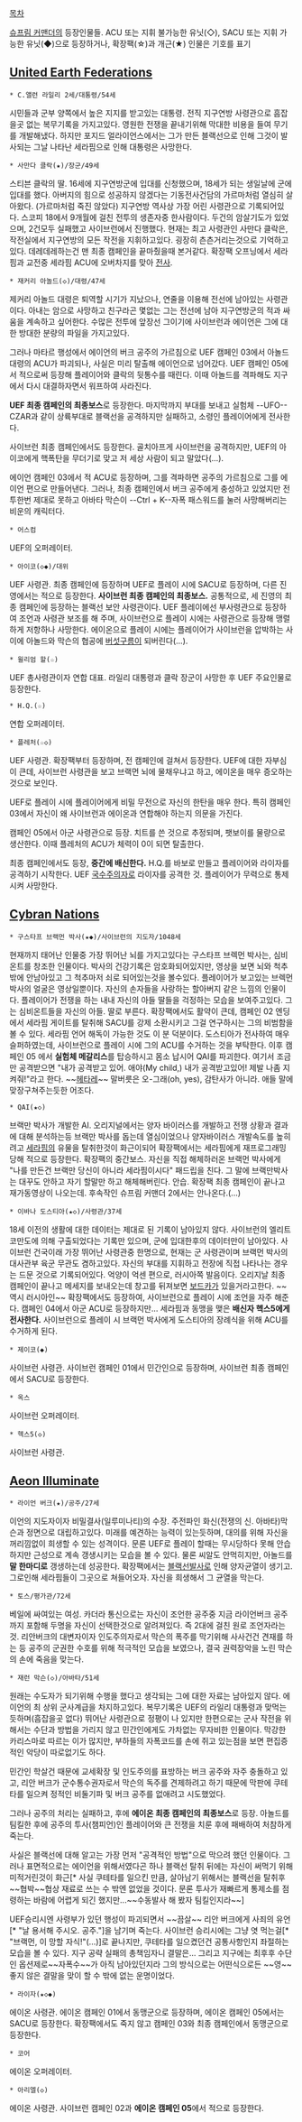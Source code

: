 [[목차]] 

[[슈프림 커맨더]]의 등장인물들.
ACU 또는 지휘 불가능한 유닛(◇), SACU 또는 지휘 가능한 유닛(◆)으로 등장하거나, 확장팩(☆)과 개근(★) 인물은 기호를 표기

== [[United Earth Federations]] ==
 * C.앨런 라일리 2세/대통령/54세
시민들과 군부 양쪽에서 높은 지지를 받고있는 대통령. 전직 지구연방 사령관으로 흠잡을곳 없는 복무기록을 가지고있다. 영원한 전쟁을 끝내기위해 막대한 비용을 들여 무기를 개발해냈다. 하지만 포지드 얼라이언스에서는 그가 만든 블랙선으로 인해 그것이 발사되는 그날 나타난 세라핌으로 인해 대통령은 사망한다. 

 * 사만다 클락(★)/장군/49세
스티븐 클락의 딸. 16세에 지구연방군에 입대를 신청했으며, 18세가 되는 생일날에 군에 입대를 했다. 아버지의 힘으로 성공하지 않겠다는 기동전사건담의 가르마처럼 열심히 살아왔다. (가르마처럼 죽진 않았다) 지구연방 역사상 가장 어린 사령관으로 기록되어있다. 스코피 18에서 9개월에 걸친 전투의 생존자중 한사람이다. 두건의 암살기도가 있었으며, 2건모두 실패했고 사이브런에서 진행했다. 현재는 최고 사령관인 사만다 클락은, 작전실에서 지구연방의 모든 작전을 지휘하고있다. 굉장히 츤츤거리는것으로 기억하고있다. 데레데레하는건 맨 최종 캠페인을 끝마췄을때 본거같다. 확장팩 오프닝에서 세라핌과 교전중 세라핌 ACU에 오버차지를 맞아 [[전사]].

 * 재커리 아놀드(◇)/대령/47세
제커리 아놀드 대령은 퇴역할 시기가 지났으나, 연줄을 이용해 전선에 남아있는 사령관이다. 아내는 암으로 사망하고 친구라곤 몇없는 그는 전선에 남아 지구연방군의 적과 싸움을 계속하고 싶어한다. 수많은 전투에 앞장선 그이기에 사이브런과 에이언은 그에 대한 방대한 분량의 파일을 가지고있다.

그러나 마타르 행성에서 에이언의 버크 공주의 가르침으로 UEF 캠페인 03에서 아놀드 대령의 ACU가 파괴되나, 사실은 미리 탈출해 에이언으로 넘어갔다. UEF 캠페인 05에서 적으로써 등장해 플레이어와 클락의 뒷통수를 때린다. 이때 아놀드를 격파해도 지구에서 다시 대결하자면서 워프하여 사라진다.

'''UEF 최종 캠페인의 최종보스'''로 등장한다. 마지막까지 부대를 보내고 실험체 --UFO-- CZAR과 같이 상륙부대로 블랙선을 공격하지만 실패하고, 소령인 플레이어에게 전사한다.

사이브런 최종 캠페인에서도 등장한다. 골치아프게 사이브런을 공격하지만, UEF의 아이코에게 핵폭탄을 무더기로 맞고 저 세상 사람이 되고 말았다(…).

에이언 캠페인 03에서 적 ACU로 등장하며, 그를 격파하면 공주의 가르침으로 그를 에이언 편으로 만들어낸다. 그러나, 최종 캠페인에서 버크 공주에게 충성하고 있었지만 전투한번 제대로 못하고 아바타 막슨이 --Ctrl + K--자폭 패스워드를 눌러 사망해버리는 비운의 캐릭터다.

 * 어스컴
UEF의 오퍼레이터.

 * 아이코(◇◆)/대위
UEF 사령관. 최종 캠페인에 등장하며 UEF로 플레이 시에 SACU로 등장하며, 다른 진영에서는 적으로 등장한다. '''사이브런 최종 캠페인의 최종보스.'''
공통적으로, 세 진영의 최종 캠페인에 등장하는 블랙선 보안 사령관이다. UEF 플레이에선 부사령관으로 등장하여 조언과 사령관 보조를 해 주며, 사이브런으로 플레이 시에는 사령관으로 등장해 맹렬하게 저항하나 사망한다. 에이온으로 플레이 시에는 플레이어가 사이브런을 압박하는 사이에 아놀드와 막슨의 협공에 [[버섯구름]]이 되버린다(…).

 * 윌리엄 할(☆)
UEF 총사령관이자 연합 대표. 라일리 대통령과 클락 장군이 사망한 후 UEF 주요인물로 등장한다.

 * H.Q.(☆)
연합 오퍼레이터. 

 * 플레처(☆◇)
UEF 사령관. 확장팩부터 등장하며, 전 캠페인에 걸쳐서 등장한다. UEF에 대한 자부심이 큰데, 사이브런 사령관을 보고 브랙먼 뇌에 물채우냐고 하고, 에이온을 매우 증오하는 것으로 보인다.

UEF로 플레이 시에 플레이어에게 비밀 무전으로 자신의 한탄을 매우 한다. 특히 캠페인 03에서 자신이 왜 사이브런과 에이온과 연합해야 하는지 의문을 가진다.

캠페인 05에서 아군 사령관으로 등장. 치트를 쓴 것으로 추정되며, 팻보이를 물량으로 생산한다. 이때 플레처의 ACU가 체력이 0이 되면 탈출한다.

최종 캠페인에서도 등장, '''중간에 배신한다.''' H.Q.를 바보로 만들고 플레이어와 라이자를 공격하기 시작한다. UEF [[국수주의]]자로 라이자를 공격한 것. 플레이어가 무력으로 통제시켜 사망한다.
== [[Cybran Nations]] ==
 * 구스타프 브랙먼 박사(★◆)/사이브런의 지도자/1048세
현재까지 태어난 인물중 가장 뛰어난 뇌를 가지고있다는 구스타프 브렉먼 박사는, 심비온트를 창조한 인물이다. 박사의 건강기록은 암호화되어있지만, 영상을 보면 뇌와 척추밖에 안남아있고 그 척추마저 쇠로 되어있는것을 볼수있다. 플레이어가 보고있는 브렉먼 박사의 얼굴은 영상일뿐이다. 자신의 손자들을 사랑하는 할아버지 같은 느낌의 인물이다. 플레이어가 전쟁을 하는 내내 자신의 아들 딸들을 걱정하는 모습을 보여주고있다. 그는 심비온트들을 자신의 아들. 딸로 부른다.
확장팩에서도 활약이 큰데, 캠페인 02 엔딩에서 세라핌 게이트를 탈취해 SACU를 강제 소환시키고 그걸 연구하시는 그의 비범함을 볼 수 있다. 세라핌 언어 해독이 가능한 것도 이 분 덕분이다. 도스티아가 전사하여 매우 슬퍼하였는데, 사이브런으로 플레이 시에 그의 ACU를 수거하는 것을 부탁한다. 이후 캠페인 05 에서 '''실험체 메갈리스'''를 탑승하시고 몸소 납시어 QAI를 파괴한다. 여기서 조금만 공격받으면 "내가 공격받고 있어. 애야(My child,) 내가 공격받고있어! 제발 나좀 지켜줘!"라고 한다. ~~[[헤타레]]~~
말버릇은 오-그래(oh, yes), 감탄사가 아니라. 애들 말에 맞장구쳐주는듯한 어조다.

 * QAI(★◇)
브랙만 박사가 개발한 AI. 오리지널에서는 양자 바이러스를 개발하고 전쟁 상황과 결과에 대해 분석하는등 브랙만 박사를 돕는데 열심이었으나 양자바이러스 개발속도를 높히려고 [[세라핌]]의 유물을 탈취한것이 화근이되어 확장팩에서는 세라핌에게 재프로그래밍당해 적으로 등장한다. 확장팩의 중간보스.
자신을 직접 해체하러온 브랙먼 박사에게 "나를 만든건 브랙만 당신이 아니라 세라핌이시다" 패드립을 친다. 그 말에 브랙만박사는 대꾸도 안하고 자기 할말만 하고 해체해버린다. 안습.
확장팩 최종 캠페인이 끝나고 재가동영상이 나오는데. 후속작인 슈프림 커맨더 2에서는 안나온다.(...)

 * 이바나 도스티아(★◇)/사령관/37세
18세 이전의 생활에 대한 데이터는 제대로 된 기록이 남아있지 않다. 사이브런의 엘리트코만도에 의해 구출되었다는 기록만 있으며, 군에 입대한후의 데이터만이 남아있다. 사이브런 건국이래 가장 뛰어난 사령관중 한명으로, 현재는 군 사령관이며 브랙먼 박사의 대사관부 육군 무관도 겸하고있다. 자신의 부대를 지휘하고 전장에 직접 나타나는 경우는 드문 것으로 기록되어있다.
억양이 억센 편으로, 러시아쪽 발음이다. 오리지날 최종 캠페인이 끝나고 메세지를 보내오는데 창고를 뒤져보면 [[보드카]]가 있을거라고한다. ~~역시 러시아인~~
확장팩에서도 등장하여, 사이브런으로 플레이 시에 조언을 자주 해준다. 캠페인 04에서 아군 ACU로 등장하지만... 세라핌과 동맹을 맺은 '''배신자 헥스5에게 전사한다.''' 사이브런으로 플레이 시 브랙먼 박사에게 도스티아의 장례식을 위해 ACU를 수거하게 된다.

 * 제이코(◆)
사이브런 사령관. 사이브런 캠페인 01에서 민간인으로 등장하며, 사이브런 최종 캠페인에서 SACU로 등장한다.

 * 옥스
사이브런 오퍼레이터.

 * 헥스5(◇)
사이브런 사령관.

== [[Aeon Illuminate]] ==
 * 라이언 버크(★)/공주/27세
이언의 지도자이자 비밀결사(일루미나티)의 수장.
주전파인 화신(전쟁의 신. 아바타)막슨과 정면으로 대립하고있다. 미래를 예견하는 능력이 있는듯하며, 대의를 위해 자신을 꺼리낌없이 희생할 수 있는 성격이다.
문론 UEF로 플레이 할때는 무시당하다 못해 안습하지만 근성으로 계속 갱생시키는 모습을 볼 수 있다. 물론 씨알도 안먹히지만, 아놀드를 '''말 한마디로''' 갱생하는데 성공한다.
확장팩에서는 [[블랙선]]발사로 인해 양자균열이 생기고. 그로인해 세라핌들이 그곳으로 쳐들어오자. 자신을 희생해서 그 균열을 막는다.

 * 토스/평가관/72세
베일에 싸여있는 여성. 카더라 통신으로는 자신이 조언한 공주중 지금 라이언버크 공주까지 포함해 두명을 자신이 선택한것으로 알려져있다.
즉 2대에 걸친 원로 조언자라는것.
리안버크의 대변자이자 인도주의자로서 막슨의 폭주를 막기위해 사사건건 견재를 하는 등 공주의 군권한 수호를 위해 적극적인 모습을 보였으나,
결국 권력장악을 노린 막슨의 손에 죽음을 맞는다.

 * 재런 막슨(◇)/아바타/51세
원래는 수도자가 되기위해 수행을 했다고 생각되는 그에 대한 자료는 남아있지 않다. 에이언의 최 상위 군사계급을 차지하고있다. 복무기록은 UEF의 라일리 대통령과 맞먹는듯하며(흠잡을곳 없다) 뛰어난 사령관으로 정평이 나 있지만 한편으로는 군사 작전을 위해서는 수단과 방법을 가리지 않고 민간인에게도 가차없는 무자비한 인물이다.
막강한 카리스마로 따르는 이가 많지만, 부하들의 자폭코드를 손에 쥐고 있는점을 보면 편집증적인 악당이 따로없기도 하다.

민간인 학살건 때문에 교세확장 및 인도주의를 표방하는 버크 공주와 자주 충돌하고 있고,
리안 버크가 군수통수권자로서 막슨의 독주를 견제하려고 하기 때문에 막판에 쿠테타를 일으켜 정적인 비둘기파 및 버크 공주를 없애려고 시도했었다. 

그러나 공주의 처리는 실패하고, 후에 '''에이온 최종 캠페인의 최종보스'''로 등장. 아놀드를 팀킬한 후에 공주의 투사(챔피언)인 플레이어와 큰 전쟁을 치룬 후에 패배하여 처참하게 죽는다.

사실은 블랙선에 대해 알고는 가장 먼저 "공격적인 방법"으로 막으려 했던 인물이다.
그러나 표면적으로는 에이언을 위해서였다곤 하나 블랙선 탈취 뒤에는 자신이 써먹기 위해 미적거린것이 화근[* 사실 쿠테타를 일으킨 만큼, 살아남기 위해서는 블랙선을 탈취후 ~~협박~~협상 재료로 쓰는 수 밖엔 없었을 것이다. 문론 투사가 재빠르게 통제소를 점령하는 바람에 어렵게 되긴 했지만...~~수동발사 해 봤자 팀킬인지라~~] 

UEF승리시엔 사령부가 있던 행성이 파괴되면서 ~~끔살~~ 리안 버크에게 사죄의 유언[* "날 용서해 주시오. 공주."]을 남기며 죽는다. 사이브런 승리시에는 그냥 엿 먹는걸[* "브랙먼, 이 망할 자식!"(…)]로 끝나지만, 쿠테타를 일으켰던건 공통사항인지 좌절하는 모습을 볼 수 있다. 지구 공략 실패의 총책임자니 결말은... 그리고 지구에는 최후후 수단인 옵션제로~~자폭수~~가 아직 남아있던지라 그의 방식으로는 어떤식으로든 ~~영~~ 좋지 않은 결말을 맞이 할 수 밖에 없는 운명이었다.

 * 라이자(★◇◆)
에이온 사령관. 에이온 캠페인 01에서 동맹군으로 등장하며, 에이온 캠페인 05에서는 SACU로 등장한다. 확장팩에서도 죽지 않고 캠페인 03와 최종 캠페인에서 동맹군으로 등장한다.

 * 코어
에이온 오퍼레이터.

 * 아리엘(◇)
에이온 사령관. 사이브런 캠페인 02과 '''에이온 캠페인 05'''에서 적으로 등장한다.
